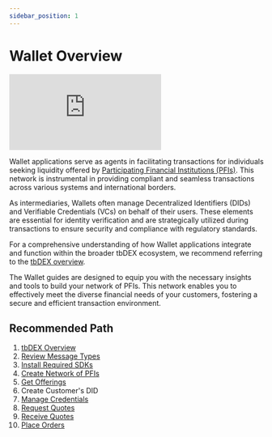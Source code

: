 ```yaml
---
sidebar_position: 1
---
```



# Wallet Overview

<div className="grid grid-cols-1 desktop:grid-cols-1">
  <iframe
    class="aspect-video"
    src="https://www.youtube.com/embed/KiJH2pgwh5U"
    title="YouTube video player"
    frameborder="0"
    allow="accelerometer; autoplay; clipboard-write; encrypted-media; gyroscope; picture-in-picture; web-share"
    allowfullscreen
  ></iframe>
</div>

Wallet applications serve as agents in facilitating transactions for individuals seeking liquidity offered by [Participating Financial Institutions (PFIs)](/tbdex/pfi/overview).
This network is instrumental in providing compliant and seamless transactions across various systems and international borders.

As intermediaries, Wallets often manage <Web5Url to="/decentralized-identifiers/what-are-dids">Decentralized Identifiers (DIDs)</Web5Url> and <Web5Url to="/verifiable-credentials/what-are-vcs">Verifiable Credentials (VCs)</Web5Url> on behalf of their users.
These elements are essential for identity verification and are strategically utilized during transactions to ensure security and compliance with regulatory standards.

For a comprehensive understanding of how Wallet applications integrate and function within the broader tbDEX ecosystem, we recommend referring to the [tbDEX overview](/tbdex/#example-scenario).

The Wallet guides are designed to equip you with the necessary insights and tools to build your network of PFIs.
This network enables you to effectively meet the diverse financial needs of your customers, fostering a secure and efficient transaction environment.

## Recommended Path

1. [tbDEX Overview](/tbdex/)
2. [Review Message Types](/tbdex/message-types)
3. [Install Required SDKs](/tbdex/wallet/required-sdks)
4. [Create Network of PFIs](/tbdex/wallet/allowlist-pfis)
5. [Get Offerings](/tbdex/wallet/get-offerings)
6. <Web5Url to="/decentralized-identifiers/how-to-create-did/">
     Create Customer's DID
   </Web5Url>
7. [Manage Credentials](/tbdex/wallet/managing-credentials)
8. [Request Quotes](/tbdex/wallet/send-rfq)
9. [Receive Quotes](/tbdex/wallet/receive-quote)
10. [Place Orders](/tbdex/wallet/place-order)
